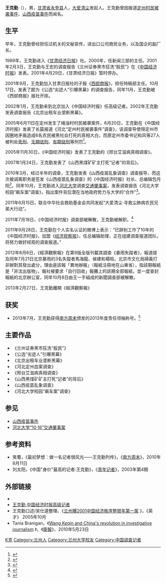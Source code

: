 {{Otheruses|other=名为王克勤的其他人物|王勤 (成化進士)}}
{{Otheruses|other=名为王克勤的其他人物|王莹 (电影演员)}}
{{Infobox Person
|name        = 王克勤
|image       = WangKeqin.jpg
|alt         = 
|caption     = 王克勤在讲演
|birth_date  = {{Birth date|1964|11|14}}
|birth_place = {{CHN}}[[甘肃省|甘肃省]][[永登县|永登县]]
|death_date  = <!-- {{Death date and age|YYYY|MM|DD|YYYY|MM|DD}} -->
|death_place = 
|other_names = 
|known_for   = 报道[[定州村民被袭事件|定州村民被袭事件]]、[[山西疫苗事件|山西疫苗事件]]
|occupation  = 《[[经济观察报|经济观察报]]》总编助理<br />[[大爱清尘|大爱清尘]]公益基金发起人
|nationality = {{PRC}}
| ethnicity  =[[汉族|汉族]]
| education  =[[兰州大学|兰州大学]]
| party      ={{中国共产党}} 
|website =
[http://blog.sina.com.cn/u/1700757973 新浪博客]·[http://weibo.com/u/1700757973 新浪微博]
}}
'''王克勤'''（{{Bd|1964年|11月14日|}}），男，[[甘肃省|甘肃省]][[永登县|永登县]]人，[[大爱清尘|大爱清尘]]发起人。王克勤曾因报道[[定州村民被袭事件|定州村民被袭事件]]、[[山西疫苗事件|山西疫苗事件]]而闻名。

== 生平 ==
早年，王克勤曾经担任过机关的文秘宣传，进出口公司商贸业务，以及国企的副厂长。

1989年，王克勤进入《[[甘肃经济日报|甘肃经济日报]]》社。2000年，任新闻三部的主任。2001年2月3日，王克勤与王宏的调查报告《兰州证券黑市狂洗“股民”》在《[[中国经济时报|中国经济时报]]》发表。2001年4月29日，《甘肃经济日报》暂时停办。

2001年9月，王克勤加入甘肃日报社的子报《[[西部商报|西部商报]]》，担任特稿部主任。10月17日，发表了题为《公选“劣迹人”引曝黑幕》的调查报告，同年11月，王克勤被《西部商报》报社开除。

2002年1月，王克勤来到北京加入《中国经济时报》任高级记者。2002年王克勤发表调查报告《北京出租车业垄断黑幕》。

2005年6月11日在定州发生了绳油村村民被袭案件，6月20日，王克勤在《中国经济时报》发表了长篇报道《河北“定州村民被袭事件”调查》，该调查导使得定州市因圈地矛盾造成6名农民被黑社会打死的真相大白，而原定州市委书记和风等27人被判处[[死刑|死刑]]、[[无期徒刑|无期徒刑]]、[[有期徒刑|有期徒刑]]等刑罚<ref>{{cite web | language =  | publisher = 人民网 | title = 记者王克勤探寻新闻真相 160人因其揭发入狱 | url = http://cd.qq.com/a/20080109/000134_1.htm | author =  | date = 2008年1月9日 | accessdate =  | archive-date = 2018年7月22日 | archive-url = https://web.archive.org/web/20180722213536/http://cd.qq.com/a/20080109/000134_1.htm | dead-url = no }}</ref>。

2005年11月30日，《中国经济时报》发表了王克勤的《邢台艾滋病真相调查》。

2007年1月24日，王克勤发表了《山西黑煤矿矿主打死“记者”的背后》。

2010年3月，经过半年的调查，王克勤发表《山西疫苗乱象调查》调查报导，而这次被调离职务是签发《山西疫苗乱象调查》的《中国经济时报》社长、总编辑包月阳<ref>{{cite web | language =  | publisher = 湖南在线 | title = 中国经济时报总编被调岗 曾签发山西疫苗报道 | url = http://news.163.com/10/0512/14/66G7QSH10001124J.html | author =  | date = 2010-05-12 | accessdate = 2010-10-30 | archive-url = https://web.archive.org/web/20100516051338/http://news.163.com/10/0512/14/66G7QSH10001124J.html | archive-date = 2010-05-16 | dead-url = yes }}</ref>。同年10月，王克勤进入[[河北大学|河北大学]]调查[[河北大学“10·16”交通肇事案|交通肇事案]]，发表调查报告《河北大学校园“飙车案”调查》，指出案件背后潜在当地政府势力与大学的“合作”<ref>{{cite web| language =| publisher =中国经济时报| title =河北大学校园“飙车案”调查| url =http://www.cet.com.cn/20101025/g1.htm| author =王克勤、冯军| date =2010-10-25| accessdate =2010-10-25| deadurl =yes| archiveurl =https://web.archive.org/web/20101028121453/http://www.cet.com.cn/20101025/g1.htm| archivedate =2010-10-28}}</ref>。

2011年6月15日，联合中华社会救助基金会共同发起“大爱清尘·寻救尘肺病农民兄弟大行动”。

2011年7月18日，《中国经济时报》调查部被解散，王克勤被解职。<ref>{{cite web |publisher = VOA |title = “打黑记者第一人”王克勤疑被解职 |url = http://www.voachinese.com/content/article-20110718-investigative-report-disbanded-125731878/784757.html |date = 2011-07-17 |accessdate = 2012-08-01 |archive-date = 2016-03-04 |archive-url = https://web.archive.org/web/20160304222935/http://www.voachinese.com/content/article-20110718-investigative-report-disbanded-125731878/784757.html |dead-url = no }}</ref>

2011年9月28日，王克勤在个人实名认证的微博上表示：“已辞别工作了10年的《中国经济时报》，加盟《[[经济观察报|经济观察报]]》，任总编辑助理，正在组建调查报道团队，将努力做好经观的调查报道。”

2012年8月6日，《經濟觀察報》在第9版全版刊載其調查《暴雨失蹤者》，報道提及同年7月21日北京暴雨的3名失蹤者馬海龍、侯建和楊晗。北京市文化局掃黃打非辦對其發出處分，理由是該報「異地辦報」（報紙注冊地在山東省），指該期報紙是「非法出版物」，報社被要求「自行回收」報攤上的該期全部報紙，並一度查封報紙的北京辦公室，同年10月8日由王一手組成的新聞調查部被解散。

2013年2月27日，王克勤離開《經濟觀察報》

==获奖==
*2013年7月，王克勤获得[[南方周末|南方周末]]颁发的2013年度责任领袖称号。<ref>{{cite web |publisher = 东方财富 |title = 2013年度中国企业社会责任年会获奖名单公布 |url = http://biz.eastmoney.com/news/1670,20130725309545828.html |date = 2013-07-25 |accessdate = 2013-07-25 |archive-date = 2016-03-05 |archive-url = https://web.archive.org/web/20160305051605/http://biz.eastmoney.com/news/1670,20130725309545828.html |dead-url = no }}</ref>

== 主要作品 ==
*《兰州证券黑市狂洗“股民”》
*《公选“劣迹人”引曝黑幕》
*《北京出租车业垄断黑幕》
*《河北定州血案调查》
*《邢台艾滋病真相调查》
*《山西黑煤矿矿主打死“记者”的背后》
*《山西疫苗乱象调查》
*《河北大学校园“飙车案”调查》

== 参见 ==
* [[山西疫苗事件|山西疫苗事件]]
* [[河北大学“10·16”交通肇事案|河北大学“10·16”交通肇事案]]

== 参考资料 ==
{{reflist|2}}

* 笑蜀，《最初梦想：做一名记者很风光——王克勤列传》，《[[南方周末|南方周末]]》，2010年8月11日
* 刘太阳，《中国"身价"最高的记者:王克勤》，《[[青年记者|青年记者]]》，2003年第4期

==外部链接==
* {{sinaweibo|1700757973}}
* [http://news.qq.com/a/20100802/001854.htm 王克勤 中国经济时报高级记者] {{Wayback|url=http://news.qq.com/a/20100802/001854.htm |date=20190207015058 }}
*王克勤口述/吴仕逵整理，《[http://finance.qq.com/a/20051009/000154.htm  兰州曝2001中国经济秩序整顿年第一案] {{Wayback|url=http://finance.qq.com/a/20051009/000154.htm |date=20111104102321 }}》，《英才》 2005年10月
* Tania Branigan，《[http://www.guardian.co.uk/world/2010/may/23/wang-keqin-china-investigative-journalism Wang Keqin and China's revolution in investigative journalism] {{Wayback|url=http://www.guardian.co.uk/world/2010/may/23/wang-keqin-china-investigative-journalism |date=20100703002521 }}》，《[[衛報|衛報]]》，2010年5月23日

{{Authority control}}

{{DEFAULTSORT:W}}
[[Category:王姓|K克]]
[[Category:兰州人|Category:兰州人]]
[[Category:兰州大学校友|Category:兰州大学校友]]
[[Category:中国调查记者|Category:中国调查记者]]